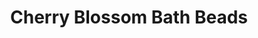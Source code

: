 ---
title: "Cherry Blossom Bath Beads"
subtitle: ""
creator: ""
categories: ["bath"]
featuredImage: "../src/assets/images/item/bath/DSC03054.png"
views: ["../src/assets/images/item/bath/DSC03054.png","../src/assets/images/item/bath/DSC03055.png","../src/assets/images/item/bath/DSC03056.png"]
nextItem: []
---